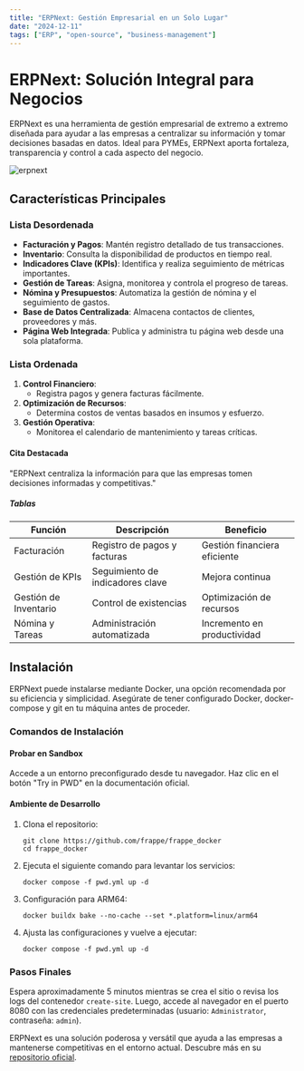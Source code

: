 ```yaml
---
title: "ERPNext: Gestión Empresarial en un Solo Lugar"
date: "2024-12-11"
tags: ["ERP", "open-source", "business-management"]
---
```


# ERPNext: Solución Integral para Negocios

ERPNext es una herramienta de gestión empresarial de extremo a extremo diseñada para ayudar a las empresas a centralizar su información y tomar decisiones basadas en datos. Ideal para PYMEs, ERPNext aporta fortaleza, transparencia y control a cada aspecto del negocio.

![erpnext](https://opsxl.myerp.host/files/e2.webp)

## Características Principales

### Lista Desordenada

- **Facturación y Pagos**: Mantén registro detallado de tus transacciones.
- **Inventario**: Consulta la disponibilidad de productos en tiempo real.
- **Indicadores Clave (KPIs)**: Identifica y realiza seguimiento de métricas importantes.
- **Gestión de Tareas**: Asigna, monitorea y controla el progreso de tareas.
- **Nómina y Presupuestos**: Automatiza la gestión de nómina y el seguimiento de gastos.
- **Base de Datos Centralizada**: Almacena contactos de clientes, proveedores y más.
- **Página Web Integrada**: Publica y administra tu página web desde una sola plataforma.

### Lista Ordenada

1. **Control Financiero**:
    - Registra pagos y genera facturas fácilmente.
2. **Optimización de Recursos**:
    - Determina costos de ventas basados en insumos y esfuerzo.
3. **Gestión Operativa**:
    - Monitorea el calendario de mantenimiento y tareas críticas.

#### Cita Destacada

"ERPNext centraliza la información para que las empresas tomen decisiones informadas y competitivas."

##### Tablas

| Función               | Descripción                      | Beneficio                    |
|-----------------------|----------------------------------|------------------------------|
| Facturación           | Registro de pagos y facturas     | Gestión financiera eficiente |
| Gestión de KPIs       | Seguimiento de indicadores clave | Mejora continua              |
| Gestión de Inventario | Control de existencias           | Optimización de recursos     |
| Nómina y Tareas       | Administración automatizada      | Incremento en productividad  |

## Instalación

ERPNext puede instalarse mediante Docker, una opción recomendada por su eficiencia y simplicidad. Asegúrate de tener configurado Docker, docker-compose y git en tu máquina antes de proceder.

### Comandos de Instalación

#### Probar en Sandbox

Accede a un entorno preconfigurado desde tu navegador. Haz clic en el botón "Try in PWD" en la documentación oficial.

#### Ambiente de Desarrollo

1. Clona el repositorio:
    ```
    git clone https://github.com/frappe/frappe_docker
    cd frappe_docker
    ```

2. Ejecuta el siguiente comando para levantar los servicios:
    ```
    docker compose -f pwd.yml up -d
    ```

3. Configuración para ARM64:
    ```
    docker buildx bake --no-cache --set *.platform=linux/arm64
    ```

4. Ajusta las configuraciones y vuelve a ejecutar:
    ```
    docker compose -f pwd.yml up -d
    ```

### Pasos Finales

Espera aproximadamente 5 minutos mientras se crea el sitio o revisa los logs del contenedor `create-site`. Luego, accede al navegador en el puerto 8080 con las credenciales predeterminadas (usuario: `Administrator`, contraseña: `admin`).

ERPNext es una solución poderosa y versátil que ayuda a las empresas a mantenerse competitivas en el entorno actual. Descubre más en su [repositorio oficial](https://github.com/frappe/erpnext).
